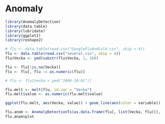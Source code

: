 Anomaly
=======

```r
library(AnomalyDetection)
library(data.table)
library(lubridate)
library(ggplot2)
library(reshape2)

# flu <- data.table(read.csv("GoogleFluAndCold.csv", skip = 4))
flu <- data.table(read.csv("several.csv", skip = 4))
flu$Vecka <- ymd(substr(flu$Vecka, 1, 10))

flu <- flu[!is.na(Vecka)]
flu <- flu[, flu := as.numeric(flu)]

# flu <- flu[Vecka > ymd("2009-10-01")]

flu.melt <- melt(flu, id.var = "Vecka")
flu.melt$value <- as.numeric(flu.melt$value)

ggplot(flu.melt, aes(Vecka, value)) + geom_line(aes(color = variable))

flu.anom <- AnomalyDetectionTs(as.data.frame(flu[, list(Vecka, flu)]), plot = TRUE, max_anoms = 0.08)
flu.anom$plot

```



